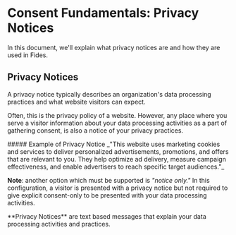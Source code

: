 
# Consent Fundamentals: Privacy Notices

<TutorialKey duration="5" product="Fides" topic="Consent Management"/>

In this document, we'll explain what privacy notices are and how they are used in Fides.

## Privacy Notices
A privacy notice typically describes an organization's data processing practices and what website visitors can expect. 

Often, this is the privacy policy of a website. However, any place where you serve a visitor information about your data processing activities as a part of gathering consent, is also a notice of your privacy practices. 

<Callout type="white" emoji="">
##### Example of Privacy Notice
_"This website uses marketing cookies and services to deliver personalized advertisements, promotions, and offers that are relevant to you. They help optimize ad delivery, measure campaign effectiveness, and enable advertisers to reach specific target audiences."_
</Callout>

**Note**: another option which must be supported is _"notice only."_ In this configuration, a visitor is presented with a privacy notice but not required to give explicit consent-only to be presented with your data processing activities. 

<Callout type="info" emoji="">
**Privacy Notices** are text based messages that explain your data processing activities and practices.
</Callout>
